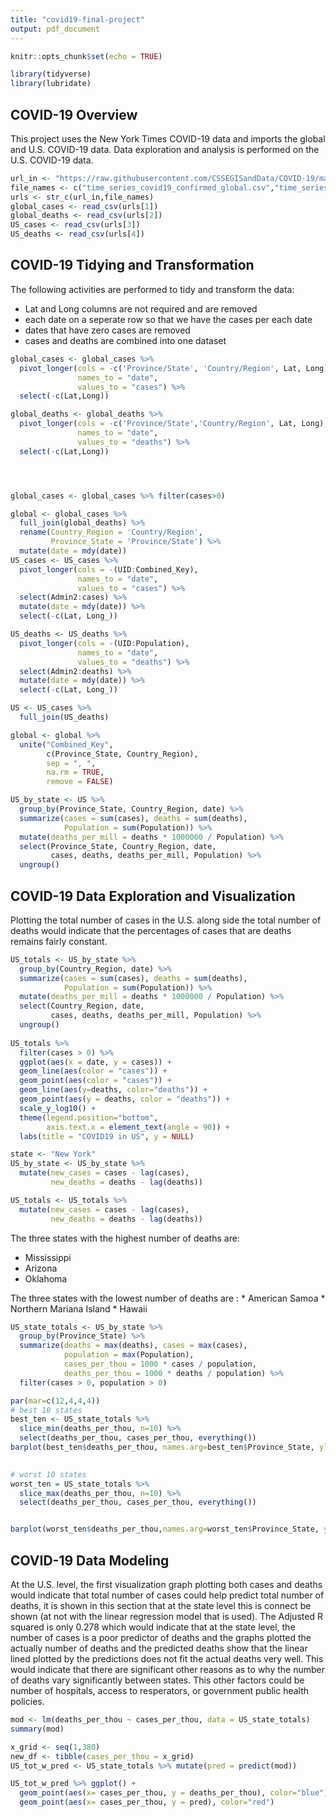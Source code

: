 ```yaml
---
title: "covid19-final-project"
output: pdf_document
---
```


```r
knitr::opts_chunk$set(echo = TRUE)
```

```r
library(tidyverse)
library(lubridate)


```
## COVID-19 Overview
This project uses the New York Times COVID-19 data and imports the global and U.S. COVID-19 data. Data exploration and analysis is performed on the U.S. COVID-19 data.


``` r

url_in <- "https://raw.githubusercontent.com/CSSEGISandData/COVID-19/master/csse_covid_19_data/csse_covid_19_time_series/"
file_names <- c("time_series_covid19_confirmed_global.csv","time_series_covid19_deaths_global.csv","time_series_covid19_confirmed_US.csv","time_series_covid19_deaths_US.csv")
urls <- str_c(url_in,file_names)
global_cases <- read_csv(urls[1])
global_deaths <- read_csv(urls[2])
US_cases <- read_csv(urls[3])
US_deaths <- read_csv(urls[4])

```
## COVID-19 Tidying and Transformation

The following activities are performed to tidy and transform the data:

* Lat and Long columns are not required and are removed
* each date on a seperate row so that we have the cases per each date
* dates that have zero cases are removed
* cases and deaths are combined into one dataset

```r

global_cases <- global_cases %>%
  pivot_longer(cols = -c('Province/State', 'Country/Region', Lat, Long),
               names_to = "date",
               values_to = "cases") %>%
  select(-c(Lat,Long))

global_deaths <- global_deaths %>%
  pivot_longer(cols = -c('Province/State','Country/Region', Lat, Long),
               names_to = "date",
               values_to = "deaths") %>%
  select(-c(Lat,Long))




global_cases <- global_cases %>% filter(cases>0)

global <- global_cases %>% 
  full_join(global_deaths) %>%
  rename(Country_Region = 'Country/Region',
         Province_State = 'Province/State') %>%
  mutate(date = mdy(date))
US_cases <- US_cases %>%
  pivot_longer(cols = -(UID:Combined_Key),
               names_to = "date",
               values_to = "cases") %>%
  select(Admin2:cases) %>%
  mutate(date = mdy(date)) %>%
  select(-c(Lat, Long_))

US_deaths <- US_deaths %>%
  pivot_longer(cols = -(UID:Population),
               names_to = "date",
               values_to = "deaths") %>%
  select(Admin2:deaths) %>%
  mutate(date = mdy(date)) %>%
  select(-c(Lat, Long_))

US <- US_cases %>%
  full_join(US_deaths)

global <- global %>%
  unite("Combined_Key",
        c(Province_State, Country_Region),
        sep = ", ",
        na.rm = TRUE,
        remove = FALSE)

US_by_state <- US %>%
  group_by(Province_State, Country_Region, date) %>%
  summarize(cases = sum(cases), deaths = sum(deaths),
            Population = sum(Population)) %>%
  mutate(deaths_per_mill = deaths * 1000000 / Population) %>%
  select(Province_State, Country_Region, date,
         cases, deaths, deaths_per_mill, Population) %>%
  ungroup()


```
## COVID-19 Data Exploration and Visualization
Plotting the total number of cases in the U.S. along side the total number of deaths would indicate that the percentages of cases that are deaths remains fairly constant. 


```r
US_totals <- US_by_state %>%
  group_by(Country_Region, date) %>%
  summarize(cases = sum(cases), deaths = sum(deaths),
            Population = sum(Population)) %>%
  mutate(deaths_per_mill = deaths * 1000000 / Population) %>%
  select(Country_Region, date,
         cases, deaths, deaths_per_mill, Population) %>%
  ungroup()
           
US_totals %>% 
  filter(cases > 0) %>%
  ggplot(aes(x = date, y = cases)) +
  geom_line(aes(color = "cases")) +
  geom_point(aes(color = "cases")) +
  geom_line(aes(y=deaths, color="deaths")) +
  geom_point(aes(y = deaths, color = "deaths")) +
  scale_y_log10() +
  theme(legend.position="bottom",
        axis.text.x = element_text(angle = 90)) +
  labs(title = "COVID19 in US", y = NULL)

state <- "New York"
US_by_state <- US_by_state %>%
  mutate(new_cases = cases - lag(cases),
         new_deaths = deaths - lag(deaths))

US_totals <- US_totals %>%
  mutate(new_cases = cases - lag(cases),
         new_deaths = deaths - lag(deaths))
```
The three states with the highest number of deaths are:

* Mississippi
* Arizona
* Oklahoma

The three states with the lowest number of deaths are :
* American Samoa
* Northern Mariana Island
* Hawaii

```r


US_state_totals <- US_by_state %>%
  group_by(Province_State) %>%
  summarize(deaths = max(deaths), cases = max(cases),
            population = max(Population),
            cases_per_thou = 1000 * cases / population,
            deaths_per_thou = 1000 * deaths / population) %>%
  filter(cases > 0, population > 0)

par(mar=c(12,4,4,4))
# best 10 states
best_ten <- US_state_totals %>%
  slice_min(deaths_per_thou, n=10) %>%
  select(deaths_per_thou, cases_per_thou, everything())
barplot(best_ten$deaths_per_thou, names.arg=best_ten$Province_State, ylab="Thousands of Deaths", main="10 States with the lowest death totals", las=3) 
  

# worst 10 states
worst_ten = US_state_totals %>%
  slice_max(deaths_per_thou, n=10) %>%
  select(deaths_per_thou, cases_per_thou, everything())


barplot(worst_ten$deaths_per_thou,names.arg=worst_ten$Province_State, ylab="Thousands of Deaths", main="10 States with the highest death totals", las=3) 
```  
## COVID-19 Data Modeling
At the U.S. level, the first visualization graph plotting both cases and deaths would indicate that total number of cases could help predict total number of deaths, it is shown in this section that at the state level this is connect be shown (at not with the linear regression model that is used). The Adjusted R squared is only 0.278 which would indicate that at the state level, the number of cases is a poor predictor of deaths and the graphs plotted the actually number of deaths and the predicted deaths show that the linear lined plotted by the predictions does not fit the actual deaths very well. This would indicate that there are significant other reasons as to why the number of deaths vary significantly between states. This other factors could be number of hospitals, access to resperators, or government public health policies.

```r

mod <- lm(deaths_per_thou ~ cases_per_thou, data = US_state_totals)
summary(mod)

x_grid <- seq(1,380)
new_df <- tibble(cases_per_thou = x_grid)
US_tot_w_pred <- US_state_totals %>% mutate(pred = predict(mod))

US_tot_w_pred %>% ggplot() +
  geom_point(aes(x= cases_per_thou, y = deaths_per_thou), color="blue") +
  geom_point(aes(x= cases_per_thou, y = pred), color="red")  
```